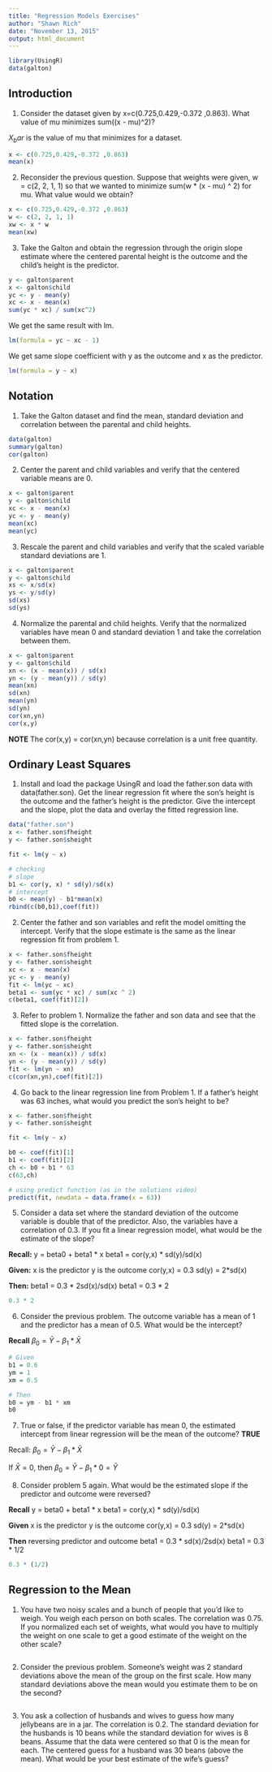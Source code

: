 ```yaml
---
title: "Regression Models Exercises"
author: "Shawn Rich"
date: "November 13, 2015"
output: html_document
---
```

```r
library(UsingR)
data(galton)
```

## Introduction

1. Consider the dataset given by x=c(0.725,0.429,-0.372 ,0.863). What value of mu minimizes sum((x - mu)^2)?

$X_bar$ is the value of mu that minimizes for a dataset.

```r
x <- c(0.725,0.429,-0.372 ,0.863)
mean(x)
```

2. Reconsider the previous question. Suppose that weights were given, w = c(2, 2, 1, 1) so that we wanted to minimize sum(w * (x - mu) ^ 2) for mu. What value would we obtain? 

```r
x <- c(0.725,0.429,-0.372 ,0.863)
w <- c(2, 2, 1, 1)
xw <- x * w
mean(xw)
```

3. Take the Galton and obtain the regression through the origin slope estimate where the centered parental height is the outcome and the child’s height is the predictor.

```r
y <- galton$parent
x <- galton$child
yc <- y - mean(y)
xc <- x - mean(x)
sum(yc * xc) / sum(xc^2)
```

We get the same result with lm.

```r
lm(formula = yc ~ xc - 1)
```

We get same slope coefficient with y as the outcome and x as the predictor.

```r
lm(formula = y ~ x)
```

## Notation

1. Take the Galton dataset and find the mean, standard deviation and correlation between the parental and child heights.

```r
data(galton)
summary(galton)
cor(galton)
```

2. Center the parent and child variables and verify that the centered variable means are 0. 

```r
x <- galton$parent
y <- galton$child
xc <- x - mean(x)
yc <- y - mean(y)
mean(xc)
mean(yc)
```

3. Rescale the parent and child variables and verify that the scaled variable standard deviations are 1. 

```r
x <- galton$parent
y <- galton$child
xs <- x/sd(x)
ys <- y/sd(y)
sd(xs)
sd(ys)
```

4. Normalize the parental and child heights. Verify that the normalized variables have mean 0 and standard deviation 1 and take the correlation between them. 

```r
x <- galton$parent
y <- galton$child
xn <- (x - mean(x)) / sd(x)
yn <- (y - mean(y)) / sd(y)
mean(xn)
sd(xn)
mean(yn)
sd(yn)
cor(xn,yn)
cor(x,y)
```
**NOTE** The cor(x,y) = cor(xn,yn) because correlation is a unit free quantity.

## Ordinary Least Squares

1. Install and load the package UsingR and load the father.son data with data(father.son).  Get the linear regression fit where the son’s height is the outcome and the father’s height is the predictor. Give the intercept and the slope, plot the data and overlay the fitted regression line.

```r
data("father.son")
x <- father.son$fheight
y <- father.son$sheight

fit <- lm(y ~ x)

# checking
# slope 
b1 <- cor(y, x) * sd(y)/sd(x)
# intercept
b0 <- mean(y) - b1*mean(x)
rbind(c(b0,b1),coef(fit))
```

2. Center the father and son variables and refit the model omitting the intercept. Verify that the slope estimate is the same as the linear regression fit from problem 1. 

```r
x <- father.son$fheight
y <- father.son$sheight
xc <- x - mean(x)
yc <- y - mean(y)
fit <- lm(yc ~ xc)
beta1 <- sum(yc * xc) / sum(xc ^ 2)
c(beta1, coef(fit)[2])
```

3. Refer to problem 1. Normalize the father and son data and see that the fitted slope is the correlation. 

```r
x <- father.son$fheight
y <- father.son$sheight
xn <- (x - mean(x)) / sd(x)
yn <- (y - mean(y)) / sd(y)
fit <- lm(yn ~ xn)
c(cor(xn,yn),coef(fit)[2])
```

4. Go back to the linear regression line from Problem 1. If a father’s height was 63 inches, what would you predict the son’s height to be?

```r
x <- father.son$fheight
y <- father.son$sheight

fit <- lm(y ~ x)

b0 <- coef(fit)[1]
b1 <- coef(fit)[2]
ch <- b0 + b1 * 63
c(63,ch)

# using predict function (as in the solutions video)
predict(fit, newdata = data.frame(x = 63))
```

5. Consider a data set where the standard deviation of the outcome variable is double that of the predictor. Also, the variables have a correlation of 0.3. If you fit a linear regression model, what would be the estimate of the slope?

**Recall:**
y = beta0 + beta1 * x
beta1 = cor(y,x) * sd(y)/sd(x)

**Given:**
x is the predictor
y is the outcome
cor(y,x) = 0.3
sd(y) = 2*sd(x)

**Then:**
beta1 = 0.3 * 2sd(x)/sd(x)
beta1 = 0.3 * 2

```r
0.3 * 2
```

6. Consider the previous problem. The outcome variable has a mean of 1 and the predictor has a mean of 0.5. What would be the intercept?

**Recall**
$\beta_0 = \bar{Y} - \beta_1 * \bar{X}$


```r
# Given
b1 = 0.6
ym = 1
xm = 0.5

# Then
b0 = ym - b1 * xm
b0
```

7. True or false, if the predictor variable has mean 0, the estimated intercept from linear regression will be the mean of the outcome? **TRUE**

Recall: $\beta_0 = \bar{Y} - \beta_1 * \bar{X}$

If $\bar{X} = 0$, then $\beta_0 = \bar{Y} - \beta_1 * 0 = \bar{Y}$


8. Consider problem 5 again. What would be the estimated slope if the predictor and outcome were reversed? 

**Recall**
y = beta0 + beta1 * x
beta1 = cor(y,x) * sd(y)/sd(x)

**Given**
x is the predictor
y is the outcome
cor(y,x) = 0.3
sd(y) = 2*sd(x)

**Then**
reversing predictor and outcome
beta1 = 0.3 * sd(x)/2sd(x)
beta1 = 0.3 * 1/2

```r
0.3 * (1/2)
```


## Regression to the Mean

1. You have two noisy scales and a bunch of people that you’d like to weigh. You weigh each person on both scales. The correlation was 0.75. If you normalized each set of weights, what would you have to multiply the weight on one scale to get a good estimate of the weight on the other scale?

```r

```

2. Consider the previous problem. Someone’s weight was 2 standard deviations above the mean of the group on the first scale. How many standard deviations above the mean would you estimate them to be on the second?

```r

```

3. You ask a collection of husbands and wives to guess how many jellybeans are in a jar. The correlation is 0.2. The standard deviation for the husbands is 10 beans while the standard deviation for wives is 8 beans. Assume that the data were centered so that 0 is the mean for each. The centered guess for a husband was 30 beans (above the mean). What would be your best estimate of the wife’s guess?

```r

```
